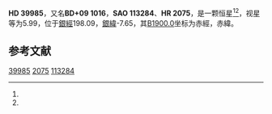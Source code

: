 {{Starbox begin
| name = HD 39985
}}
{{Starbox observe
| epoch = [[J2000.0|J2000.0]]
| constell = {{星座名待查}}<ref name=SIMBAD>{{cite web
 | url=http://simbad.u-strasbg.fr/simbad/sim-id?Ident=HR+2075
 | title =Pulsating variable Star
 | publisher=Centre de Données astronomiques de Strasbourg
 | work=SIMBAD
 | accessdate=2012-07-13}}</ref><ref name=DATA>{{cite web
 | url=http://vizier.u-strasbg.fr/viz-bin/VizieR-5?-out.add=.&-source=5050&-corr=PK=HR&-out.max=9999&HR=2075
 | title=VizieR Detailed Page
 | accessdate=2012-07-13
 | archive-date=2016-03-04
 | archive-url=https://web.archive.org/web/20160304231515/http://vizier.u-strasbg.fr/viz-bin/VizieR-5?-out.add=.&-source=5050&-corr=PK=HR&-out.max=9999&HR=2075
 | dead-url=no
 }}</ref>
| 星官 = 
| ra = {{RA|5|56|28}}<ref name=SIMBAD /><ref name=DATA />
| dec = {{DEC|+9|30|35}}<ref name=SIMBAD /><ref name=DATA />
| appmag_v = 5.99<ref name=SIMBAD /><ref name=DATA />
}}
{{Starbox character
| class = A0IV<ref name=SIMBAD /><ref name=DATA />
| b-v = -0.07<ref name=SIMBAD /><ref name=DATA />
| u-b = -0.15<ref name=SIMBAD /><ref name=DATA />
| r-i = <ref name=SIMBAD /><ref name=DATA />
| variable = 
}}
{{Starbox astrometry
| radial_v = -0.15
| prop_mo_ra = 13
| parallax = 
| p_error = 
}}
{{Starbox catalog
| names =BD+09 1016，[[SAO星表|SAO]] 113284，[[HD星表|HD]] 39985，[[HR星表|HR]] 2075}}
{{Starbox reference |Simbad=HR+2075}}
{{Starbox end}}

'''HD 39985'''，又名'''BD+09 1016'''，'''SAO 113284'''、'''HR 2075'''，是一颗恒星<ref name=SIMBAD /><ref name=DATA />，视星等为5.99，位于[[銀道座標系|銀經]]198.09，[[銀道座標系|銀緯]]-7.65，其[[B1900.0|B1900.0]]坐标为赤經{{RA|5|50|58.3}}，赤緯{{DEC|+9|-7.65|40}}。

== 参考文献 ==
{{reflist}}

{{star-stub}}

[[Category:HD和HDE天體|39985]]
[[Category:HR天體|2075]]
[[Category:SAO天體|113284]]